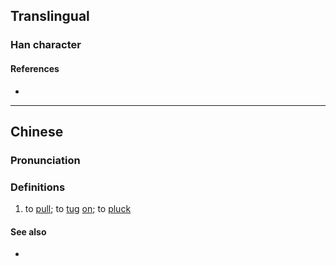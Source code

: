 {{character info/new}}
==Translingual==

===Han character===
{{Han char|rn=64|rad=手|as=08|sn=11|four=|canj=QNDT|ids=⿰扌孟}}

====References====
* {{Han ref|kx=0440.181|hdz=31909.041|uh=63B9|ud=25529}}

----

==Chinese==
{{zh-forms|alt=擝}}

===Pronunciation===
{{zh-pron
|c=mang1
|cat=v
}}

===Definitions===
{{zh-hanzi}}

# {{lb|zh|Cantonese}} to [[pull]]; to [[tug]] [[on]]; to [[pluck]]

====See also====
* {{zh-l|拔}}